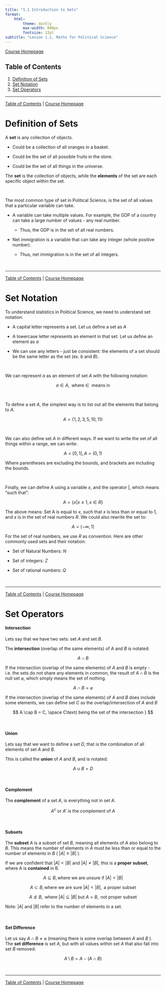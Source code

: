 ```yaml
---
title: "1.1 Introduction to Sets"
format:
    html:
        theme: darkly
        max-width: 800px
        fontsize: 12pt
subtitle: "Lesson 1.1, Maths for Political Science"
---
```


[Course Homepage](https://politicalscience.github.io/math)

## Table of Contents {#contents}

1.  [Definition of Sets](#definition)
2.  [Set Notation](#notation)
3.  [Set Operators](#operators)

------------------------------------------------------------------------

[Table of Contents](#contents) \| [Course Homepage](https://politicalscience.github.io/math)

# Definition of Sets {#definition}

A **set** is any collection of objects.

-   Could be a collection of all oranges in a basket.

-   Could be the set of all possible fruits in the store.

-   Could be the set of all things in the universe.

The **set** is the collection of objects, while the **elements** of the set are each specific object within the set.

<br />

The most common type of set in Political Science, is the set of all values that a particular variable can take.

-   A variable can take multiple values. For example, the GDP of a country can take a large number of values - any real number.

    -   Thus, the GDP is in the set of all real numbers.

-   Net immigration is a variable that can take any integer (whole positive number).

    -   Thus, net immigration is in the set of all integers.

<br />

------------------------------------------------------------------------

[Table of Contents](#contents) \| [Course Homepage](https://politicalscience.github.io/math)

# Set Notation {#notation}

To understand statistics in Political Science, we need to understand set notation:

-   A capital letter represents a set. Let us define a set as $A$

-   A lowercase letter represents an element in that set. Let us define an element as $a$

-   We can use any letters - just be consistent: the elements of a set should be the same letter as the set (ex. $b$ and $B$).

<br />

We can represent $a$ as an element of set $A$ with the following notation:

$$
a \in A, \text{ where } \in\ \text{ means in}
$$

<br />

To define a set $A$, the simplest way is to list out all the elements that belong to $A$.

$$
A = \{1,2,3,5,10,11 \}
$$

<br />

We can also define set $A$ in different ways. If we want to write the set of all things within a range, we can write:

$$
A = [0, 1], A = (0, 1)
$$

Where parentheses are excluding the bounds, and brackets are including the bounds.

<br />

Finally, we can define $A$ using a variable $x$, and the operator $|$, which means "such that":

$$
A = \{x | x ≤ 1, x \in R \}
$$

The above means: Set A is equal to $x$, such that $x$ is less than or equal to $1$, and $x$ is in the set of real numbers $R$. We could also rewrite the set to:

$$
A = (-∞, 1]
$$

For the set of real numbers, we use $R$ as convention. Here are other commonly used sets and their notation:

-   Set of Natural Numbers: $N$

-   Set of integers: $Z$

-   Set of rational numbers: $Q$

<br />

------------------------------------------------------------------------

[Table of Contents](#contents) \| [Course Homepage](https://politicalscience.github.io/math)

# Set Operators {#operators}

#### Intersection

Lets say that we have two sets: set $A$ and set $B$.

The **intersection** (overlap of the same elements) of $A$ and $B$ is notated:

$$
A \cap B 
$$

If the intersection (overlap of the same elements) of $A$ and $B$ is empty - i.e. the sets do not share any elements in common, the result of $A \cap B$ is the null set $\varnothing$, which simply means the set of nothing.

$$
A \cap B = \varnothing
$$

If the intersection (overlap of the same elements) of $A$ and $B$ does include some elements, we can define set $C$ as the overlap/intersection of $A$ and $B$

$$
A \cap B = C, \space C\text{ being the set of the intersection }
$$

<br />

#### Union

Lets say that we want to define a set $D$, that is the combination of all elements of set $A$ and $B$.

This is called the **union** of $A$ and $B$, and is notated:

$$
A \cup B = D
$$

<br />

#### Complement

The **complement** of a set $A$, is everything not in set $A$.

$$
A^c \text { or } A'\text{ is the complement of } A
$$

<br />

#### Subsets

The **subset** $A$ is a subset of set $B$, meaning all elements of $A$ also belong to $B$. This means the number of elements in $A$ must be less than or equal to the number of elements in $B$ ( $|A| ≤ |B|$ ).

If we are confident that $|A| < |B|$ and $|A| ≠ |B|$, this is a **proper subset**, where A is **contained** in B.

$$
A \subseteq B, \text{where we are unsure if } |A| < |B|
$$

$$
A \subset B, \text{where we are sure } |A| < |B|, \text{ a proper subset}
$$

$$
A \not\subset B, \text{ where } |A| \subseteq |B| \text{ but } A=B, \text{ not proper subset}
$$

Note: $|A|$ and $|B|$ refer to the number of elements in a set.

<br />

#### Set Difference

Let us say $A \cap B ≠ \varnothing$ (meaning there is some overlap between $A$ and $B$ ). The **set difference** is set $A$, but with all values within set $A$ that also fall into set $B$ removed:

$$
A \setminus B = A - (A \cap B)
$$

<br />

------------------------------------------------------------------------

[Table of Contents](#contents) \| [Course Homepage](https://politicalscience.github.io/math)